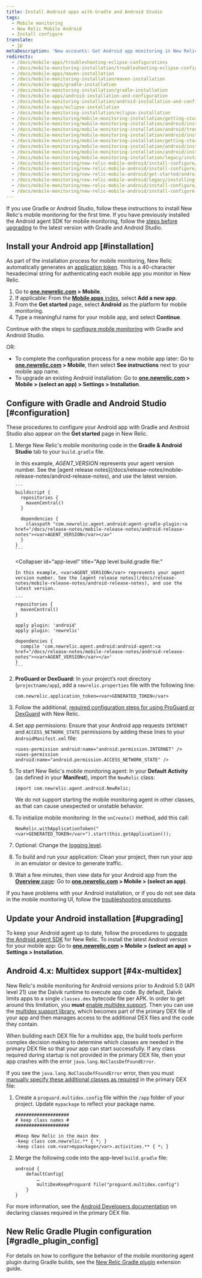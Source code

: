 ```yaml
---
title: Install Android apps with Gradle and Android Studio
tags:
  - Mobile monitoring
  - New Relic Mobile Android
  - Install configure
translate:
  - jp
metaDescription: 'New accounts: Get Android app monitoring in New Relic at newrelic.com/signup. Existing accounts: Add mobile monitoring to your Android apps from the UI.'
redirects:
  - /docs/mobile-apps/troubleshooting-eclipse-configurations
  - /docs/mobile-monitoring-installation/troubleshooting-eclipse-configurations
  - /docs/mobile-apps/maven-installation
  - /docs/mobile-monitoring-installation/maven-installation
  - /docs/mobile-apps/gradle-installation
  - /docs/mobile-monitoring-installation/gradle-installation
  - /docs/mobile-apps/android-installation-and-configuration
  - /docs/mobile-monitoring-installation/android-installation-and-configuration
  - /docs/mobile-apps/eclipse-installation
  - /docs/mobile-monitoring-installation/eclipse-installation
  - /docs/mobile-monitoring/mobile-monitoring-installation/getting-started/android-installation-and-configuration
  - /docs/mobile-monitoring/mobile-monitoring-installation/android/installing-android-apps-gradle-and
  - /docs/mobile-monitoring/mobile-monitoring-installation/android/troubleshooting-eclipse-configurations
  - /docs/mobile-monitoring/mobile-monitoring-installation/android/installing-android-apps-eclipse
  - /docs/mobile-monitoring/mobile-monitoring-installation/getting-started/android-installation-configuration
  - /docs/mobile-monitoring/mobile-monitoring-installation/android/installing-android-apps-gradle-android-studio
  - /docs/mobile-monitoring/mobile-monitoring-installation/android/installing-android-apps-maven
  - /docs/mobile-monitoring/mobile-monitoring-installation/legacy/installing-android-apps-eclipse
  - /docs/mobile-monitoring/new-relic-mobile-android/install-configure/android-installation-configuration
  - /docs/mobile-monitoring/new-relic-mobile-android/install-configure/installing-android-apps-gradle-android-studio
  - /docs/mobile-monitoring/new-relic-mobile-android/get-started/android-installation-configuration
  - /docs/mobile-monitoring/new-relic-mobile-android/legacy/installing-android-apps-eclipse
  - /docs/mobile-monitoring/new-relic-mobile-android/install-configure/installing-android-apps-maven
  - /docs/mobile-monitoring/new-relic-mobile-android/install-configure
---
```


If you use Gradle or Android Studio, follow these instructions to install New Relic's mobile monitoring for the first time. If you have previously installed the Android agent SDK for mobile monitoring, follow the [steps before upgrading](/docs/mobile-monitoring/new-relic-mobile-android/install-configure/upgrade-new-relic-mobiles-android-sdk#android_upgrade_1) to the latest version with Gradle and Android Studio.

## Install your Android app [#installation]

As part of the installation process for mobile monitoring, New Relic automatically generates an [application token](/docs/mobile-apps/viewing-your-application-token). This is a 40-character hexadecimal string for authenticating each mobile app you monitor in New Relic.

1. Go to **[one.newrelic.com](https://one.newrelic.com) > Mobile**.
2. If applicable: From the [**Mobile apps** index](/docs/mobile-monitoring/mobile-monitoring-ui/mobile-app-pages/mobile-apps-index), select **Add a new app**.
3. From the **Get started** page, select **Android** as the platform for mobile monitoring.
4. Type a meaningful name for your mobile app, and select **Continue**.

Continue with the steps to [configure mobile monitoring](#configuration) with Gradle and Android Studio.

OR:

* To complete the configuration process for a new mobile app later: Go to **[one.newrelic.com](https://one.newrelic.com) > Mobile**, then select **See instructions** next to your mobile app name.
* To upgrade an existing Android installation: Go to **[one.newrelic.com](https://one.newrelic.com/mobile) > Mobile > (select an app) > Settings > Installation**.

## Configure with Gradle and Android Studio [#configuration]

These procedures to configure your Android app with Gradle and Android Studio also appear on the **Get started** page in New Relic.

1. Merge New Relic's mobile monitoring code in the **Gradle & Android Studio** tab to your `build.gradle` file.

   <CollapserGroup>
     <Collapser
       id="project-level"
       title="Project level build.gradle file:"
     >
       In this example, <var>AGENT_VERSION</var> represents your agent version number. See the [agent release notes](/docs/release-notes/mobile-release-notes/android-release-notes), and use the latest version.

       ```
       buildscript {
         repositories {
           mavenCentral()
         }

         dependencies {
           classpath "com.newrelic.agent.android:agent-gradle-plugin:<a href="/docs/release-notes/mobile-release-notes/android-release-notes"><var>AGENT_VERSION</var></a>"
         }
       }
       ```
     </Collapser>

     <Collapser
       id="app-level"
       title="App level build.gradle file:"
     >
       In this example, <var>AGENT_VERSION</var> represents your agent version number. See the [agent release notes](/docs/release-notes/mobile-release-notes/android-release-notes), and use the latest version.

       ```
       repositories {
         mavenCentral()
       }

       apply plugin: 'android'
       apply plugin: 'newrelic'

       dependencies {
         compile 'com.newrelic.agent.android:android-agent:<a href="/docs/release-notes/mobile-release-notes/android-release-notes"><var>AGENT_VERSION</var></a>'
       }
       ```
     </Collapser>
   </CollapserGroup>
2. **ProGuard or DexGuard:** In your project’s root directory (`projectname/app`), add a `newrelic.properties` file with the following line:

   ```
   com.newrelic.application_token=<var>GENERATED_TOKEN</var>
   ```
3. Follow the additional, [required configuration steps for using ProGuard or DexGuard](/docs/mobile-monitoring/new-relic-mobile-android/install-configure/configure-proguard-or-dexguard-android-apps) with New Relic.
4. Set app permissions: Ensure that your Android app requests `INTERNET` and `ACCESS_NETWORK_STATE` permissions by adding these lines to your `AndroidManifest.xml` file:

   ```
   <uses-permission android:name="android.permission.INTERNET" />
   <uses-permission android:name="android.permission.ACCESS_NETWORK_STATE" />
   ```
5. To start New Relic's mobile monitoring agent: In your **Default Activity** (as defined in your **Manifest**), import the `NewRelic` class:

   ```
   import com.newrelic.agent.android.NewRelic;
   ```

   <Callout variant="important">
     We do not support starting the mobile monitoring agent in other classes, as that can cause unexpected or unstable behavior.
   </Callout>
6. To initialize mobile monitoring: In the `onCreate()` method, add this call:

   ```
   NewRelic.withApplicationToken("<var>GENERATED_TOKEN</var>").start(this.getApplication());
   ```
7. Optional: Change the [logging level](/docs/mobile-monitoring/new-relic-mobile-android/api-guides/android-agent-configuration-feature-flags#logging).
8. To build and run your application: Clean your project, then run your app in an emulator or device to generate traffic.
9. Wait a few minutes, then view data for your Android app from the [**Overview** page](/docs/mobile-monitoring/mobile-monitoring-ui/mobile-app-pages/mobile-apps-overview-page): Go to **[one.newrelic.com](https://one.newrelic.com/mobile) > Mobile > (select an app)**.

If you have problems with your Android installation, or if you do not see data in the mobile monitoring UI, follow the [troubleshooting procedures](/docs/mobile-monitoring/new-relic-mobile-android/troubleshoot/no-data-appears-android).

## Update your Android installation [#upgrading]

To keep your Android agent up to date, follow the procedures to [upgrade the Android agent SDK](/docs/mobile-monitoring/new-relic-mobile-android/install-configure/upgrading-new-relic-mobiles-android-sdk) for New Relic. To install the latest Android version for your mobile app: Go to **[one.newrelic.com](https://one.newrelic.com/mobile) > Mobile > (select an app) > Settings > Installation**.

## Android 4.x: Multidex support [#4x-multidex]

New Relic's mobile monitoring for Android versions prior to Android 5.0 (API level 21) use the Dalvik runtime to execute app code. By default, Dalvik limits apps to a single `classes.dex` bytecode file per APK. In order to get around this limitation, you **must** [enable multidex support](https://developer.android.com/studio/build/multidex.html). Then you can use the [multidex support library](https://developer.android.com/tools/support-library/features.html#multidex), which becomes part of the primary DEX file of your app and then manages access to the additional DEX files and the code they contain.

When building each DEX file for a multidex app, the build tools perform complex decision making to determine which classes are needed in the primary DEX file so that your app can start successfully. If any class required during startup is not provided in the primary DEX file, then your app crashes with the error `java.lang.NoClassDefFoundError`.

If you see the `java.lang.NoClassDefFoundError` error, then you must [manually specify these additional classes as required](https://developer.android.com/studio/build/multidex.html#keep) in the primary DEX file:

1. Create a `proguard.multidex.config` file within the `/app` folder of your project. Update `mypackage` to reflect your package name.

   ```
   ####################
   # keep class names #
   ####################

   #Keep New Relic in the main dex
   -keep class com.newrelic.** { *; }
   -keep class com.<var>mypackage</var>.activities.** { *; }
   ```
2. Merge the following code into the app-level `build.gradle` file:

   ```
   android { 
       defaultConfig{
           …
           multiDexKeepProguard file("proguard.multidex.config")
       }
   }
   ```

For more information, see the [Android Developers documentation](https://developer.android.com/studio/build/multidex.html#keep) on declaring classes required in the primary DEX file.

## New Relic Gradle Plugin configuration [#gradle_plugin_config]

For details on how to configure the behavior of the mobile monitoring agent plugin during Gradle builds, see the [New Relic Gradle plugin](/docs/mobile-monitoring/new-relic-mobile-android/install-configure/configure-new-relic-gradle-plugin) extension guide.
